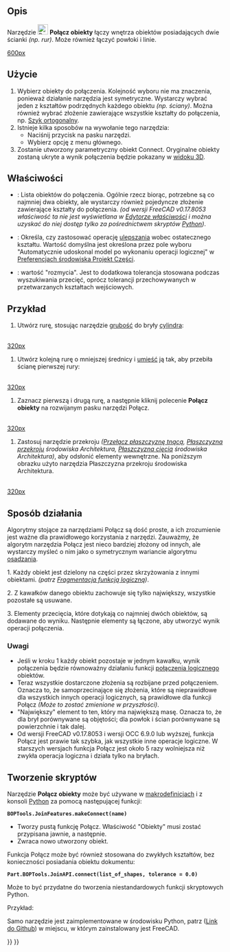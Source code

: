 <languages/>

{{Docnav/pl
|[[Part_Common/pl|Część wspólna]]
|[[Part_JoinEmbed/pl|Osadź obiekt]]
|[[Part_Workbench/pl|środowisko pracy Część]]
|IconL=Part_Common.svg
|IconR=Part_JoinEmbed.svg
|IconC=Workbench_Part.svg
}}

{{GuiCommand/pl
|Name=Part JoinConnect
|Name/pl=Część: Połącz obiekty
|MenuLocation=Część → Połącz → Połącz obiekty
|Workbenches=[[Part_Workbench/pl|Część]]
|Version=0.16
|SeeAlso=[[Part_JoinEmbed/pl|Osadź obiekty]], [[Part_JoinCutout/pl|Wycięcie dla obiektu]], [[Part_Boolean/pl|Operacja logiczna]], [[Part_Thickness/pl|Grubość]]
}}

<span id="Description"></span>
==Opis== 

Narzędzie [[Image:Part_JoinConnect.svg|24px]] '''Połącz obiekty''' łączy wnętrza obiektów posiadających dwie ścianki ''(np. rur)''. Może również łączyć powłoki i linie.

[[image:JoinFeatures_Connect.png|600px]]

<span id="Usage"></span>
==Użycie== 

# Wybierz obiekty do połączenia. Kolejność wyboru nie ma znaczenia, ponieważ działanie narzędzia jest symetryczne. Wystarczy wybrać jeden z kształtów podrzędnych każdego obiektu ''(np. ściany)''. Można również wybrać złożenie zawierające wszystkie kształty do połączenia, np. [[Draft_OrthoArray/pl|Szyk ortogonalny]].
# Istnieje kilka sposobów na wywołanie tego narzędzia:
#* Naciśnij przycisk {{Button|[[Image:Part_JoinConnect.svg|16px]] [[Part_JoinConnect/pl|Połącz obiekty]]}} na pasku narzędzi.
#* Wybierz opcję {{MenuCommand|Część → Połącz → [[Image:Part_JoinConnect.svg|16px]] Połącz obiekty}} z menu głównego.
# Zostanie utworzony parametryczny obiekt Connect. Oryginalne obiekty zostaną ukryte a wynik połączenia będzie pokazany w [[3D_view/pl|widoku 3D]].

<span id="Properties"></span>
==Właściwości== 

{{TitleProperty|Połączenie}}

* {{PropertyData|Obiekty}}: Lista obiektów do połączenia. Ogólnie rzecz biorąc, potrzebne są co najmniej dwa obiekty, ale wystarczy również pojedyncze złożenie zawierające kształty do połączenia. ''(od wersji FreeCAD v0.17.8053 właściwość ta nie jest wyświetlana w [[Property_editor/pl|Edytorze właściwości]] i można uzyskać do niej dostęp tylko za pośrednictwem skryptów [[#Tworzenie skryptów|Python]])''.
* {{PropertyData|Ulepsz}}: Określa, czy zastosować operację [[Part_RefineShape/pl|ulepszania]] wobec ostatecznego kształtu. Wartość domyślna jest określona przez pole wyboru "Automatycznie udoskonal model po wykonaniu operacji logicznej" w [[PartDesign_Preferences/pl|Preferencjach środowiska Projekt Części]].
* {{PropertyData|Tolerancja}}: wartość "rozmycia". Jest to dodatkowa tolerancja stosowana podczas wyszukiwania przecięć, oprócz tolerancji przechowywanych w przetwarzanych kształtach wejściowych.

<span id="Example"></span>
==Przykład== 

# Utwórz rurę, stosując narzędzie [[Part_Thickness/pl|grubość]] do bryły [[Part_Cylinder/pl|cylindra]]: 
<br />[[image:JoinFeatures_Example_step1.png|320px]]
# Utwórz kolejną rurę o mniejszej średnicy i [[Placement/pl|umieść]] ją tak, aby przebiła ścianę pierwszej rury: 
<br />[[image:JoinFeatures_Example_step2.png|320px]]
# Zaznacz pierwszą i drugą rurę, a następnie kliknij polecenie '''Połącz obiekty''' na rozwijanym pasku narzędzi Połącz. 
<br />[[image:JoinFeatures_Example_step3_Connect.png|320px]]
# Zastosuj narzędzie przekroju ''([[Std_ToggleClipPlane/pl|Przełącz płaszczyznę tnącą]], [[Arch_SectionPlane/pl|Płaszczyzna przekroju]] środowiska Architektura, [[Arch_CutPlane/pl|Płaszczyzna cięcia]] środowiska Architektura)'', aby odsłonić elementy wewnętrzne. Na poniższym obrazku użyto narzędzia Płaszczyzna przekroju środowiska Architektura. 
<br />[[image:JoinFeatures_Example_step4_Connect.png|320px]]

<span id="Algorithm"></span>
==Sposób działania==

Algorytmy stojące za narzędziami Połącz są dość proste, a ich zrozumienie jest ważne dla prawidłowego korzystania z narzędzi. Zauważmy, że algorytm narzędzia Połącz jest nieco bardziej złożony od innych, ale wystarczy myśleć o nim jako o symetrycznym wariancie algorytmu [[Part_JoinEmbed/pl#Sposób_działania|osadzania]].

1. Każdy obiekt jest dzielony na części przez skrzyżowania z innymi obiektami. ''(patrz [[Part_BooleanFragments/pl|Fragmentacja funkcją logiczną]])''. 

2. Z kawałków danego obiektu zachowuje się tylko największy, wszystkie pozostałe są usuwane.

3. Elementy przecięcia, które dotykają co najmniej dwóch obiektów, są dodawane do wyniku. Następnie elementy są łączone, aby utworzyć wynik operacji połączenia.

<span id="Notes"></span>
===Uwagi=== 

* Jeśli w kroku 1 każdy obiekt pozostaje w jednym kawałku, wynik połączenia będzie równoważny działaniu funkcji [[Part_Fuse/pl|połączenia logicznego]] obiektów.
* Teraz wszystkie dostarczone złożenia są rozbijane przed połączeniem. Oznacza to, że samoprzecinające się złożenia, które są nieprawidłowe dla wszystkich innych operacji logicznych, są prawidłowe dla funkcji Połącz ''(Może to zostać zmienione w przyszłości)''.
* "Największy" element to ten, który ma największą masę. Oznacza to, że dla brył porównywane są objętości; dla powłok i ścian porównywane są powierzchnie i tak dalej.
* Od wersji FreeCAD v0.17.8053 i wersji OCC 6.9.0 lub wyższej, funkcja Połącz jest prawie tak szybka, jak wszystkie inne operacje logiczne. W starszych wersjach funkcja Połącz jest około 5 razy wolniejsza niż zwykła operacja logiczna i działa tylko na bryłach.

<span id="Scripting"></span>
==Tworzenie skryptów==

Narzędzie '''Połącz obiekty''' może być używane w [[macros/pl|makrodefinicjach]] i z konsoli [[Python/pl|Python]] za pomocą następującej funkcji:

 '''BOPTools.JoinFeatures.makeConnect(name)'''

* Tworzy pustą funkcję Połącz. Właściwość "Obiekty" musi zostać przypisana jawnie, a następnie.
* Zwraca nowo utworzony obiekt.

Funkcja Połącz może być również stosowana do zwykłych kształtów, bez konieczności posiadania obiektu dokumentu:

 '''Part.BOPTools.JoinAPI.connect(list_of_shapes, tolerance = 0.0)'''

Może to być przydatne do tworzenia niestandardowych funkcji skryptowych Python.

Przykład:

{{code|code=
import Part
j = Part.BOPTools.JoinFeatures.makeConnect(name= 'Connect')
j.Objects = FreeCADGui.Selection.getSelection()
}}

Samo narzędzie jest zaimplementowane w środowisku Python, patrz {{FileName|/Mod/Part/BOPTools/JoinFeatures.py}} ([https://github.com/FreeCAD/FreeCAD/blob/master/src/Mod/Part/BOPTools/JoinFeatures.py Link do Github]) w miejscu, w którym zainstalowany jest FreeCAD.


{{Docnav/pl
|[[Part_Common/pl|Część wspólna]]
|[[Part_JoinEmbed/pl|Osadź obiekt]]
|[[Part_Workbench/pl|środowisko pracy Część]]
|IconL=Part_Common.svg
|IconR=Part_JoinEmbed.svg
|IconC=Workbench_Part.svg
}}

{{Part_Tools_navi{{#translation:}}}}
{{Userdocnavi{{#translation:}}}}